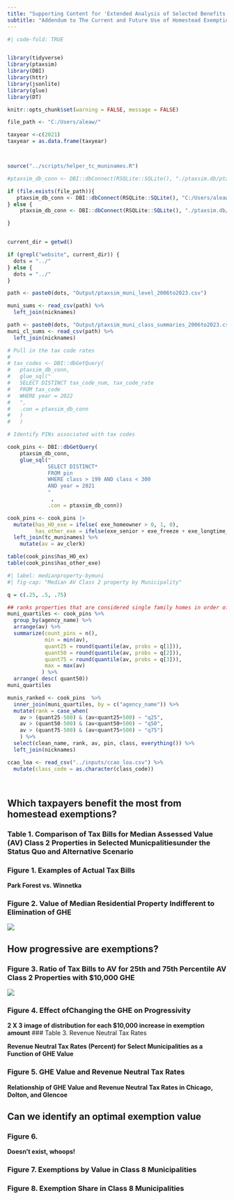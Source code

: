 ```yaml
---
title: "Supporting Content for 'Extended Analysis of Selected Benefits andCosts of Homestead Exemptions in Illinois'"
subtitle: "Addendum to The Current and Future Use of Homestead Exemptions in Cook County"
---
```


```r
#| code-fold: TRUE


library(tidyverse)
library(ptaxsim)
library(DBI)
library(httr)
library(jsonlite)
library(glue)
library(DT)

knitr::opts_chunk$set(warning = FALSE, message = FALSE)
```


```r
file_path <- "C:/Users/aleaw/" 

taxyear <-c(2021)
taxyear = as.data.frame(taxyear)



source("../scripts/helper_tc_muninames.R")
```


```r

#ptaxsim_db_conn <- DBI::dbConnect(RSQLite::SQLite(), "./ptaxsim.db/ptaxsim-2023.0.0.db")

if (file.exists(file_path)){
   ptaxsim_db_conn <- DBI::dbConnect(RSQLite::SQLite(), "C:/Users/aleaw/OneDrive/Documents/PhD Fall 2021 - Spring 2022/Merriman RA/ptax/ptaxsim.db/ptaxsim-2023.0.0.db")
} else {
    ptaxsim_db_conn <- DBI::dbConnect(RSQLite::SQLite(), "./ptaxsim.db/ptaxsim-2023.0.0.db")

}


current_dir = getwd()

if (grepl("website", current_dir)) {
  dots = "../"
} else {
  dots = "../"
}

```


```r
path <- paste0(dots, "Output/ptaxsim_muni_level_2006to2023.csv")

muni_sums <- read_csv(path) %>% 
  left_join(nicknames)

path <- paste0(dots, "Output/ptaxsim_muni_class_summaries_2006to2023.csv")
muni_cl_sums <- read_csv(path) %>% 
  left_join(nicknames)
```

```r
# Pull in the tax code rates
# 
# tax_codes <- DBI::dbGetQuery(
#   ptaxsim_db_conn,
#   glue_sql("
#   SELECT DISTINCT tax_code_num, tax_code_rate
#   FROM tax_code
#   WHERE year = 2022
#   ",
#   .con = ptaxsim_db_conn
#   )
#   )

# Identify PINs associated with tax codes

cook_pins <- DBI::dbGetQuery(
    ptaxsim_db_conn, 
    glue_sql("
             SELECT DISTINCT* 
             FROM pin 
             WHERE class > 199 AND class < 300
             AND year = 2021
             "
              , 
             .con = ptaxsim_db_conn))

cook_pins <- cook_pins |> 
  mutate(has_HO_exe = ifelse( exe_homeowner > 0, 1, 0),
         has_other_exe = ifelse(exe_senior + exe_freeze + exe_longtime_homeowner + exe_disabled + exe_vet_returning + exe_vet_dis_lt50 + exe_vet_dis_50_69 + exe_vet_dis_ge70 > 0, 1, 0 )) %>% 
  left_join(tc_muninames) %>%
    mutate(av = av_clerk) 

table(cook_pins$has_HO_ex)
table(cook_pins$has_other_exe)
```


```r
#| label: medianproperty-bymuni
#| fig-cap: "Median AV Class 2 property by Municipality"

q = c(.25, .5, .75)

## ranks properties that are considered single family homes in order of AV for each Muni
muni_quartiles <- cook_pins %>%
  group_by(agency_name) %>%
  arrange(av) %>%
  summarize(count_pins = n(), 
            min = min(av),
            quant25 = round(quantile(av, probs = q[1])), 
            quant50 = round(quantile(av, probs = q[2])),
            quant75 = round(quantile(av, probs = q[3])),
            max = max(av)
           ) %>% 
  arrange( desc( quant50))
muni_quartiles

munis_ranked <- cook_pins  %>%
  inner_join(muni_quartiles, by = c("agency_name")) %>% 
  mutate(rank = case_when(
    av > (quant25-500) & (av<quant25+500) ~ "q25",
    av > (quant50-500) & (av<quant50+500) ~ "q50",
    av > (quant75-500) & (av<quant75+500) ~ "q75")
    ) %>%
  select(clean_name, rank, av, pin, class, everything()) %>%
  left_join(nicknames)
```

```r
ccao_loa <- read_csv("../inputs/ccao_loa.csv") %>% 
  mutate(class_code = as.character(class_code))

    
```

## Which taxpayers benefit the most from homestead exemptions?

### Table 1. Comparison of Tax Bills for Median Assessed Value (AV) Class 2 Properties in Selected Municpalitiesunder the Status Quo and Alternative Scenario

### Figure 1. Examples of Actual Tax Bills

**Park Forest vs. Winnetka**

### Figure 2. Value of Median Residential Property Indifferent to Elimination of GHE

![](images/clipboard-1323518501.png)

## How progressive are exemptions?

### Figure 3. Ratio of Tax Bills to AV for 25th and 75th Percentile AV Class 2 Properties with \$10,000 GHE

![](images/clipboard-1581842196.png)


### Figure 4. Effect ofChanging the GHE on Progressivity

**2 X 3 image of distribution for each $10,000 increase in exemption amount**
### Table 3. Revenue Neutral Tax Rates

__Revenue Neutral Tax Rates (Percent) for Select Municipalities as a Function of GHE Value__


### Figure 5. GHE Value and Revenue Neutral Tax Rates

**Relationship of GHE Value and Revenue Neutral Tax Rates in Chicago, Dolton, and Glencoe**


## Can we identify an optimal exemption value

### Figure 6.

**Doesn't exist, whoops!**

### Figure 7. Exemptions by Value in Class 8 Municipalities


### Figure 8.  Exemption Share in Class 8 Municipalities



